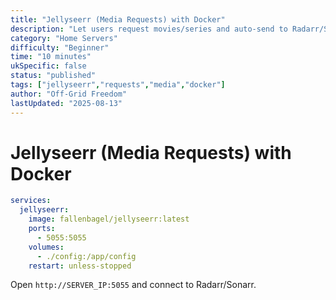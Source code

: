 ```yaml
---
title: "Jellyseerr (Media Requests) with Docker"
description: "Let users request movies/series and auto-send to Radarr/Sonarr."
category: "Home Servers"
difficulty: "Beginner"
time: "10 minutes"
ukSpecific: false
status: "published"
tags: ["jellyseerr","requests","media","docker"]
author: "Off-Grid Freedom"
lastUpdated: "2025-08-13"
---
```


# Jellyseerr (Media Requests) with Docker

```yaml
services:
  jellyseerr:
    image: fallenbagel/jellyseerr:latest
    ports:
      - 5055:5055
    volumes:
      - ./config:/app/config
    restart: unless-stopped
```

Open `http://SERVER_IP:5055` and connect to Radarr/Sonarr.
